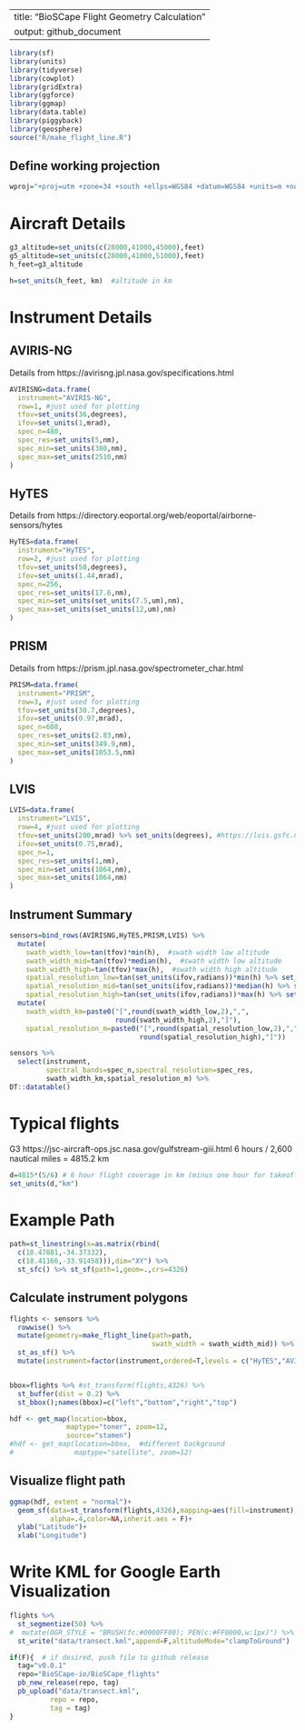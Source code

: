 
---
title: "BioSCape Flight Geometry Calculation"
output: github_document
---


```r
library(sf)
library(units)
library(tidyverse)
library(cowplot)
library(gridExtra)
library(ggforce)
library(ggmap)
library(data.table)
library(piggyback)
library(geosphere)
source("R/make_flight_line.R")
```


## Define working projection
```r
wproj="+proj=utm +zone=34 +south +ellps=WGS84 +datum=WGS84 +units=m +no_defs" # working projection 
```



# Aircraft Details

```r
g3_altitude=set_units(c(28000,41000,45000),feet)
g5_altitude=set_units(c(28000,41000,51000),feet)
h_feet=g3_altitude

h=set_units(h_feet, km)  #altitude in km
```



# Instrument Details

## AVIRIS-NG 

Details from https://avirisng.jpl.nasa.gov/specifications.html

```r
AVIRISNG=data.frame(
  instrument="AVIRIS-NG",
  row=1, #just used for plotting
  tfov=set_units(36,degrees),
  ifov=set_units(1,mrad),
  spec_n=480,
  spec_res=set_units(5,nm),
  spec_min=set_units(380,nm),
  spec_max=set_units(2510,nm)
)
```

## HyTES 
Details from https://directory.eoportal.org/web/eoportal/airborne-sensors/hytes

```r
HyTES=data.frame(
  instrument="HyTES", 
  row=2, #just used for plotting
  tfov=set_units(50,degrees),
  ifov=set_units(1.44,mrad),
  spec_n=256,
  spec_res=set_units(17.6,nm),
  spec_min=set_units(set_units(7.5,um),nm),
  spec_max=set_units(set_units(12,um),nm)
)
```

## PRISM
Details from https://prism.jpl.nasa.gov/spectrometer_char.html

```r
PRISM=data.frame(
  instrument="PRISM",
  row=3, #just used for plotting
  tfov=set_units(30.7,degrees),
  ifov=set_units(0.97,mrad),
  spec_n=608,
  spec_res=set_units(2.83,nm),
  spec_min=set_units(349.9,nm),
  spec_max=set_units(1053.5,nm)
)
```

## LVIS
```r
LVIS=data.frame(
  instrument="LVIS",
  row=4, #just used for plotting
  tfov=set_units(200,mrad) %>% set_units(degrees), #https://lvis.gsfc.nasa.gov/Data/Maps/ABoVE2019Map.html
  ifov=set_units(0.75,mrad),
  spec_n=1,
  spec_res=set_units(1,nm),
  spec_min=set_units(1064,nm),
  spec_max=set_units(1064,nm)
)
```


## Instrument Summary

```r
sensors=bind_rows(AVIRISNG,HyTES,PRISM,LVIS) %>% 
  mutate(
    swath_width_low=tan(tfov)*min(h),  #swath width low altitude
    swath_width_mid=tan(tfov)*median(h),  #swath width low altitude
    swath_width_high=tan(tfov)*max(h),  #swath width high altitude
    spatial_resolution_low=tan(set_units(ifov,radians))*min(h) %>% set_units(m),  # spatial resolution in m
    spatial_resolution_mid=tan(set_units(ifov,radians))*median(h) %>% set_units(m),  # spatial resolution in m
    spatial_resolution_high=tan(set_units(ifov,radians))*max(h) %>% set_units(m)) %>%   # spatial resolution in m
  mutate(
    swath_width_km=paste0("[",round(swath_width_low,2),",",
                          round(swath_width_high,2),"]"),
    spatial_resolution_m=paste0("[",round(spatial_resolution_low,2),",",
                                round(spatial_resolution_high),"]"))

sensors %>% 
  select(instrument,
         spectral_bands=spec_n,spectral_resolution=spec_res,
         swath_width_km,spatial_resolution_m) %>% 
DT::datatable()
```

# Typical flights

G3 https://jsc-aircraft-ops.jsc.nasa.gov/gulfstream-giii.html
6 hours / 2,600 nautical miles = 4815.2 km

```r
d=4815*(5/6) # 6 hour flight coverage in km (minus one hour for takeoff/landing)
set_units(d,"km")
```

# Example Path

```r
path=st_linestring(x=as.matrix(rbind(
  c(18.47881,-34.37332),
  c(18.41166,-33.91458))),dim="XY") %>% 
  st_sfc() %>% st_sf(path=1,geom=.,crs=4326)
```

## Calculate instrument polygons
```r
flights <- sensors %>% 
  rowwise() %>% 
  mutate(geometry=make_flight_line(path=path,
                                   swath_width = swath_width_mid)) %>% 
  st_as_sf() %>%
  mutate(instrument=factor(instrument,ordered=T,levels = c("HyTES","AVIRIS-NG","PRISM","LVIS")))


bbox=flights %>% #st_transform(flights,4326) %>% 
  st_buffer(dist = 0.2) %>% 
  st_bbox();names(bbox)=c("left","bottom","right","top")

hdf <- get_map(location=bbox,
              maptype="toner", zoom=12,
              source="stamen")
#hdf <- get_map(location=bbox,  #different background
#               maptype="satellite", zoom=12)
```


## Visualize flight path
```r
ggmap(hdf, extent = "normal")+
  geom_sf(data=st_transform(flights,4326),mapping=aes(fill=instrument),
          alpha=.4,color=NA,inherit.aes = F)+
  ylab("Latitude")+
  xlab("Longitude")

```

# Write KML for Google Earth Visualization
```r
flights %>% 
  st_segmentize(50) %>% 
#  mutate(OGR_STYLE = "BRUSH(fc:#0000FF80); PEN(c:#FF0000,w:1px)") %>%  #fiddle with kml aesthetics
  st_write("data/transect.kml",append=F,altitudeMode="clampToGround")

if(F){  # if desired, push file to github release
  tag="v0.0.1"
  repo="BioSCape-io/BioSCape_flights"
  pb_new_release(repo, tag)
  pb_upload("data/transect.kml", 
          repo = repo, 
          tag = tag)
}

```